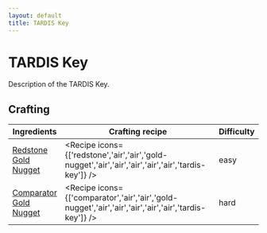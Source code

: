 ```yaml
---
layout: default
title: TARDIS Key
---
```



TARDIS Key
===================

Description of the TARDIS Key.

## Crafting

| Ingredients | Crafting recipe | Difficulty |
| ----------- | --------------- | ------------- |
| [Redstone](https://minecraft.wiki/w/Redstone)<br/>[Gold Nugget](https://minecraft.wiki/w/Gold_Nugget) | <Recipe icons={['redstone','air','air','gold-nugget','air','air','air','air','air','tardis-key']} /> | easy |
| [Comparator](https://minecraft.wiki/w/Comparator)<br/>[Gold Nugget](https://minecraft.wiki/w/Gold_Nugget) | <Recipe icons={['comparator','air','air','gold-nugget','air','air','air','air','air','tardis-key']} /> | hard |


